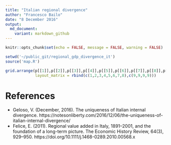 ```yaml
---
title: "Italian regional divergence"
author: "Francesco Bailo"
date: "8 December 2016"
output:
  md_document:
    variant: markdown_github
---
```


```r
knitr::opts_chunk$set(echo = FALSE, message = FALSE, warning = FALSE)
```


```r
setwd('~/public_git/regional_gdp_divergence_it')
source('map.R')
```


```r
grid.arrange(p[[1]],p[[2]],p[[3]],p[[4]],p[[5]],p[[6]],p[[7]],p[[8]],p[[9]], 
             layout_matrix = rbind(c(1,2,3,4,5,6,7,8),c(9,9,9,9)))
```

# References

* Geloso, V. (December, 2016). The uniqueness of Italian internal divergence. https://notesonliberty.com/2016/12/06/the-uniqueness-of-italian-internal-divergence/
* Felice, E. (2011). Regional value added in Italy, 1891–2001, and the foundation of a long-term picture. The Economic History Review, 64(3), 929–950. https://doi.org/10.1111/j.1468-0289.2010.00568.x

